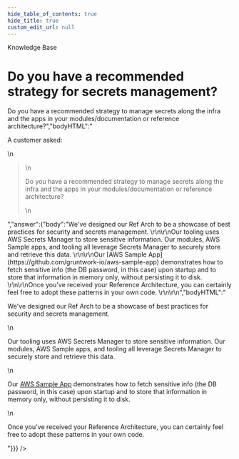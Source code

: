 ```yaml
---
hide_table_of_contents: true
hide_title: true
custom_edit_url: null
---
```



<CenterLayout>
<span class="title">Knowledge Base</span>
<h1>Do you have a recommended strategy for secrets management?</h1>
<GitHub json={{"id":"D_kwDOF8slf84AOB2L","number":62,"author":{"login":"zackproser"},"title":"Do you have a recommended strategy for secrets management?","body":"A customer asked: \r\n> Do you have a recommended strategy to manage secrets along the infra and the apps in your modules/documentation or reference architecture?","bodyHTML":"<p dir=\"auto\">A customer asked:</p>\n<blockquote>\n<p dir=\"auto\">Do you have a recommended strategy to manage secrets along the infra and the apps in your modules/documentation or reference architecture?</p>\n</blockquote>","answer":{"body":"We've designed our Ref Arch to be a showcase of best practices for security and secrets management. \r\n\r\nOur tooling uses AWS Secrets Manager to store sensitive information. Our modules, AWS Sample apps, and tooling all leverage Secrets Manager to securely store and retrieve this data. \r\n\r\nOur [AWS Sample App](https://github.com/gruntwork-io/aws-sample-app) demonstrates how to fetch sensitive info (the DB password, in this case) upon startup and to store that information in memory only, without persisting it to disk. \r\n\r\nOnce you've received your Reference Architecture, you can certainly feel free to adopt these patterns in your own code. \r\n\r\n","bodyHTML":"<p dir=\"auto\">We've designed our Ref Arch to be a showcase of best practices for security and secrets management.</p>\n<p dir=\"auto\">Our tooling uses AWS Secrets Manager to store sensitive information. Our modules, AWS Sample apps, and tooling all leverage Secrets Manager to securely store and retrieve this data.</p>\n<p dir=\"auto\">Our <a href=\"https://github.com/gruntwork-io/aws-sample-app\">AWS Sample App</a> demonstrates how to fetch sensitive info (the DB password, in this case) upon startup and to store that information in memory only, without persisting it to disk.</p>\n<p dir=\"auto\">Once you've received your Reference Architecture, you can certainly feel free to adopt these patterns in your own code.</p>"}}} />

</CenterLayout>
  

<!-- ##DOCS-SOURCER-START
{
  "sourcePlugin": "github-discussions",
  "hash": "cfa2d331b5bb07b962b3a6857d521e5d"
}
##DOCS-SOURCER-END -->
